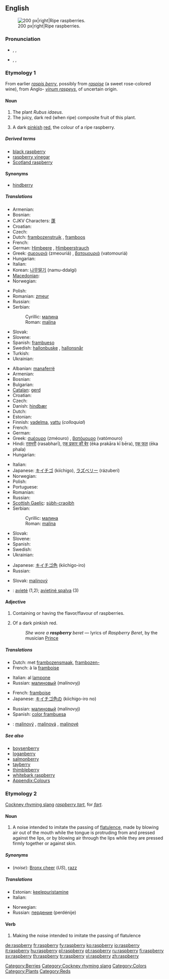 {{wikipedia}}
==English==
[[Image:Raspberries05.jpg|thumb|200 px|right|Ripe raspberries.]]

===Pronunciation===
<!--Note that the "p" is silent-->
* {{a|UK}} {{enPR|räz'brē}}, {{IPA|/ˈrɑːzbri/}}, {{SAMPA|/"rA:zbri/}}
* {{a|US}} {{enPR|răz'bĕ"rē}}, {{IPA|/ˈræzˌbɛri/}}, {{SAMPA|/"r{z%bEri/}}

===Etymology 1===
From earlier ''[[raspis berry]]'', possibly from ''[[raspise]]'' (a sweet rose-colored wine), from Anglo-{{etyl|la}} ''[[vinum raspeys]]'', of uncertain origin.

====Noun====
{{en-noun|raspberries}}

# The plant ''Rubus idaeus''.
# The juicy, dark red (when ripe) composite fruit of this plant.
# <!--DefNColor722F37-->{{colour}} A dark [[pinkish]] [[red]], the colour of a ripe raspberry.
#: {{color panel|B3346C}}

=====Derived terms=====
* [[black raspberry]]
* [[raspberry vinegar]]
* [[Scotland raspberry]]

====Synonyms====
*{{gloss|obsolete}} [[hindberry]]

=====Translations=====
{{trans-top|the plant ''Rubus idaeus''}}
* Armenian: {{t-|hy|ազնվամորի|tr=aznvamori|sc=Armn|xs=Armenian}}
* Bosnian: {{t-|bs|malina|f}}
* CJKV Characters: [[蓬]]
* Croatian: {{t+|hr|malina|f|alt=màlina}}
* Czech: {{t+|cs|malina|f}}
* Dutch: [[frambozenstruik]] {{m}}, [[framboos]] {{m}}
* French: {{t+|fr|framboisier|m}}
* German: [[Himbeere]] {{f}}, [[Himbeerstrauch]] {{m}}
* Greek: [[σμεουριά]] (zmeouriá) {{f}}, [[βατομουριά]] (vatomouriá) {{f}}
* Hungarian: {{t+|hu|málna}}
* Italian: {{t+|it|lampone|m}}
* Korean: [[나무딸기]] (namu-ddalgi)
* [[Macedonian]]: {{t|mk|малина|f|tr=málina|sc=Cyrl}}
* Norwegian: {{t|no|bringebærbusk|m}}
{{trans-mid}}
* Polish: {{t+|pl|malina|f}}
* Romanian: [[zmeur]] {{m}}
* Russian: {{t+|ru|малина|f|tr=malína|sc=Cyrl}}
* Serbian:
*: Cyrillic: [[малина#Serbian|малина]] {{f}}
*: Roman: [[malina#Serbian|malina]] {{f}}
* Slovak: {{t-|sk|malina|f}}
* Slovene: {{t+|sl|malina|f}}
* Spanish: [[frambueso]] {{m}}
* Swedish: [[hallonbuske]] {{c}}, [[hallonsnår]] {{n}}
* Turkish: {{t+|tr|ağaç çileği}}
* Ukrainian: {{t-|uk|малина|f|tr=malína|sc=Cyrl|xs=Ukrainian}}
{{trans-bottom}}

{{trans-top|the fruit of ''Rubus idaeus''}}
* Albanian: [[manaferrë]] {{f}}
* Armenian: {{t-|hy|ազնվամորի|tr=aznvamori|sc=Armn|xs=Armenian}}
* Bosnian: {{t-|bs|malina|f}}
* Bulgarian: {{t-|bg|малина|f|tr=malína|sc=Cyrl}}
* [[Catalan]]: [[gerd]] {{m}}
* Croatian: {{t+|hr|malina|f|alt=màlina}}
* Czech: {{t+|cs|malina|f}}
* Danish: [[hindbær]]
* Dutch: {{t+|nl|framboos|m}}
* Estonian: {{t-|et|vaarikas}}
* Finnish: [[vadelma]], [[vattu]] (''colloquial'')
* French: {{t+|fr|framboise|f}}
* German: {{t+|de|Himbeere|f}}
* Greek: [[σμέουρο]] (zméouro) {{n}}, [[βατόμουρο]] (vatómouro) {{n}}
* Hindi: [[रसभरी]] (rasabharī), [[एक प्रकार की बेर]] (ēka prakāra kī bēra), [[एक फल]] (ēka phala)
* Hungarian: {{t+|hu|málna}}
{{trans-mid}}
* Italian: {{t+|it|lampone|m}}
* Japanese: [[キイチゴ]] (kiíchigo), [[ラズベリー]] (rázuberi)
* Norwegian: {{t|no|bringebær|n}}
* Polish: {{t+|pl|malina|f}}
* Portuguese: {{t+|pt|framboesa|f}}
* Romanian: {{t+|ro|zmeură|f}}
* Russian: {{t+|ru|малина|f|tr=malína|sc=Cyrl}}
* [[Scottish Gaelic]]: [[sùbh-craoibh]] {{f}}
* Serbian:
*: Cyrillic: [[малина#Serbian|малина]] {{f}}
*: Roman: [[malina#Serbian|malina]] {{f}}
* Slovak: {{t-|sk|malina|f}}
* Slovene: {{t+|sl|malina|f}}
* Spanish: {{t+|es|frambuesa|f}}
* Swedish: {{t+|sv|hallon|n}}
* Ukrainian: {{t-|uk|малина|f|tr=malína|sc=Cyrl|xs=Ukrainian}}
{{trans-bottom}}

{{trans-top|the colour}}
* Japanese: [[キイチゴ色]] (kiichigo-iro)
* Russian: {{t+|ru|малиновый|tr=malínovyj|sc=Cyrl}}
{{trans-mid}}
* Slovak: [[malinový]]
{{trans-bottom}}

{{checktrans}}
* {{ttbc|Lithuanian}}: [[avietė]] {{f}} (1,2); [[avietinė spalva]] {{m}} (3)

====Adjective====
{{en-adj|-}}

# Containing or having the flavor/flavour of raspberries.
# {{color}} Of a dark pinkish red.
#: ''She wore a '''raspberry''' beret'' &mdash; lyrics of ''Raspberry Beret'', by the musician [[w:Prince_(artist)|Prince]]

=====Translations=====
{{trans-top|containing or having the flavor/flavour of raspherries}}
* Dutch: met [[frambozensmaak]], [[frambozen-]]
* French: à la [[framboise]]
{{trans-mid}}
* Italian: al [[lampone]]
* Russian: [[малиновый]] (malínovyj)
{{trans-bottom}}

{{trans-top|the colour}}
* French: [[framboise]] {{inv}}
* Japanese: [[キイチゴ色]]の (kiichigo-iro no)
{{trans-mid}}
* Russian: [[малиновый]] (malínovyj)
* Spanish: [[color frambuesa]] {{inv}}
{{trans-bottom}}

{{checktrans}}
* {{ttbc|Slovak}}: [[malinový]] {{m}}, [[malinová]] {{f}}, [[malinové]] {{n}}

=====See also=====
* [[boysenberry]]
* [[loganberry]]
* [[salmonberry]]
* [[tayberry]]
* [[thimbleberry]]
* [[whitebark raspberry]]
* [[Appendix:Colours]]

===Etymology 2===
[[Cockney rhyming slang]] ''[[raspberry tart]]'', for ''[[fart]]''.

====Noun====
{{en-noun|raspberries}}

# {{colloquial}} A noise intended to imitate the passing of [[flatulence]], made by blowing air out of the mouth while the tongue is protruding from and pressed against the lips, or by blowing air through the lips while they are pressed firmly together or against skin.

=====Synonyms=====
* (''noise''): [[Bronx cheer]] (''US''), [[razz]]

=====Translations=====
{{trans-top|noise imitative of a fart}}
* Estonian: [[keelepuristamine]]
* Italian: {{t-|it|pernacchia|f}}
{{trans-mid}}
* Norwegian: {{t-|no|prompelyd|m}}
* Russian: [[пердение]] (perdénije) {{n}}
{{trans-bottom}}

====Verb====
{{en-verb|raspberr|i|ed}}

# {{colloquial}} Making the noise intended to imitate the passing of flatulence

[[Category:Berries]]
[[Category:Cockney rhyming slang]]
[[Category:Colors]]
[[Category:Plants]]
[[Category:Reds]]

[[de:raspberry]]
[[fr:raspberry]]
[[fy:raspberry]]
[[ko:raspberry]]
[[io:raspberry]]
[[it:raspberry]]
[[hu:raspberry]]
[[pl:raspberry]]
[[pt:raspberry]]
[[ru:raspberry]]
[[fi:raspberry]]
[[sv:raspberry]]
[[th:raspberry]]
[[tr:raspberry]]
[[vi:raspberry]]
[[zh:raspberry]]
